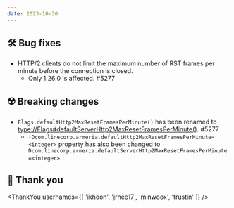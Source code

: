 ```yaml
---
date: 2023-10-30
---
```


## 🛠️ Bug fixes

- HTTP/2 clients do not limit the maximum number of RST frames per minute before the connection is closed. 
  - Only 1.26.0 is affected. #5277

## ☢️ Breaking changes

- `Flags.defaultHttp2MaxResetFramesPerMinute()` has been renamed to 
  <type://Flags#defaultServerHttp2MaxResetFramesPerMinute()>. #5277
  - `-Dcom.linecorp.armeria.defaultHttp2MaxResetFramesPerMinute=<integer>` property has also been changed to
    `-Dcom.linecorp.armeria.defaultServerHttp2MaxResetFramesPerMinute=<integer>`.

## 🙇 Thank you

<ThankYou usernames={[
  'ikhoon',
  'jrhee17',
  'minwoox',
  'trustin'
]} />
